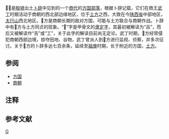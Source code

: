 {{CJK-New-Char|2201B|ver=B}}

'''𢀛方'''是[[殷墟|殷墟]]出土[[卜辞|卜辞]]中见到的一个[[商朝|商代]]的[[方国|方国]][[部落|部落]]，根据卜辞记载，它们在商王[[武丁|武丁]]时期活动于商朝的西北部边缘地区，位于[[土方|土方]]之西，大致在今[[陕西省|陕西省]]中部地区，[[太行山|太行山]]西北地区。𢀛方是商朝长期的敌对方国，可能与土方联合与商朝作战。卜辞中有𢀛方与土方同贞的现象。“𢀛”字是甲骨文的[[隸變|隶定字]]，其最初被解读为“呂”，而后又被解读作“吉”或“工”，关于此字的解读目前尚无定论。武丁时期，𢀛方经常侵犯商朝西部边境，掠夺田地、谷物，武丁曾派人到𢀛方进行监视、侦察，并多次征讨{{参考|1={{Cite book|title=《甲骨文与商代文化》|author=赵诚|publisher=辽宁人民出版社|date=2000年1月|pages=第1—17页|language=zh-cn|isbn=7-205-04151-1}}}}。关于𢀛方的卜辞多达七百余条，延续至[[祖庚|祖庚]]时期，长于附近的方国，[[土方|土方]]{{参考|1={{Cite book|title=《夏商西周的社会变迁》|author=[[晁福林|晁福林]]|publisher=[[北京师范大学|北京师范大学]]出版社|date=1996年6月|pages=第322页|language=zh-cn|isbn=7-303-04144-3}}}}。

== 参阅 ==
* [[方国|方国]]
* [[商朝|商朝]]

== 注释 ==
<div class="references-small">
{{NoteFoot}}
</div>

== 参考文献 ==
<div class="references-small">
{{RefFoot}}
</div>
[[分类:方国|G]]